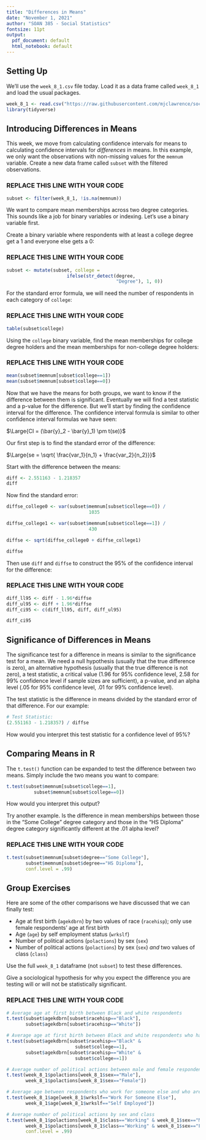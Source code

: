 ```yaml
---
title: "Differences in Means"
date: "November 1, 2021"
author: "SOAN 385 - Social Statistics"
fontsize: 11pt
output:
  pdf_document: default
  html_notebook: default
---
```


## Setting Up

We'll use the `week_8_1.csv` file today. Load it as a data frame called `week_8_1` and load the usual packages.

```r
week_8_1 <- read.csv("https://raw.githubusercontent.com/mjclawrence/soci385_f21/main/data/week_8_1.csv")
library(tidyverse)
```


## Introducing Differences in Means

This week, we move from calculating confidence intervals for means to calculating confidence intervals for *differences* in means. In this example, we only want the observations with non-missing values for the `memnum` variable. Create a new data frame called `subset` with the filtered observations.

### REPLACE THIS LINE WITH YOUR CODE

```r
subset <- filter(week_8_1, !is.na(memnum))
```

We want to compare mean memberships across two degree categories. This sounds like a job for binary variables or indexing. Let's use a binary variable first.

Create a binary variable where respondents with at least a college degree get a 1 and everyone else gets a 0:

### REPLACE THIS LINE WITH YOUR CODE

```r
subset <- mutate(subset, college = 
                      ifelse(str_detect(degree, 
                                        "Degree"), 1, 0))
```

For the standard error formula, we will need the number of respondents in each category of `college`:

### REPLACE THIS LINE WITH YOUR CODE

```r
table(subset$college)
```

Using the `college` binary variable, find the mean memberships for college degree holders and the mean memberships for non-college degree holders:

### REPLACE THIS LINE WITH YOUR CODE

```r
mean(subset$memnum[subset$college==1])
mean(subset$memnum[subset$college==0])
```

Now that we have the means for both groups, we want to know if the difference between them is significant. Eventually we will find a test statistic and a p-value for the difference. But we'll start by finding the confidence interval for the difference. The confidence interval formula is similar to other confidence interval formulas we have seen:

$\Large{CI = (\bar{y}_2 - \bar{y}_1) \pm t(se)}$

Our first step is to find the standard error of the difference:

$\Large{se = \sqrt{ \frac{var_1}{n_1} + \frac{var_2}{n_2}}}$

Start with the difference between the means:

```r
diff <- 2.551163 - 1.218357
diff
```

Now find the standard error:

```r
diffse_college0 <- var(subset$memnum[subset$college==0]) / 
                              1035

diffse_college1 <- var(subset$memnum[subset$college==1]) / 
                              430

diffse <- sqrt(diffse_college0 + diffse_college1)

diffse
```

Then use `diff` and `diffse` to construct the 95% of the confidence interval for the difference:

### REPLACE THIS LINE WITH YOUR CODE

```r
diff_ll95 <- diff - 1.96*diffse
diff_ul95 <- diff + 1.96*diffse
diff_ci95 <- c(diff_ll95, diff, diff_ul95)

diff_ci95
```


## Significance of Differences in Means

The significance test for a difference in means is similar to the significance test for a mean. We need a null hypothesis (usually that the true difference is zero), an alternative hypothesis (usually that the true difference is not zero), a test statistic, a critical value (1.96 for 95% confidence level, 2.58 for 99% confidence level if sample sizes are sufficient), a p-value, and an alpha level (.05 for 95% confidence level, .01 for 99% confidence level).

The test statistic is the difference in means divided by the standard error of that difference. For our example:

```r

# Test Statistic:
(2.551163 - 1.218357) / diffse
```

How would you interpret this test statistic for a confidence level of 95%?


## Comparing Means in R

The `t.test()` function can be expanded to test the difference between two means. Simply include the two means you want to compare:

```r
t.test(subset$memnum[subset$college==1], 
          subset$memnum[subset$college==0])
```

How would you interpret this output?

Try another example. Is the difference in mean memberships between those in the "Some College" degree category and those in the "HS Diploma" degree category significantly different at the .01 alpha level?

### REPLACE THIS LINE WITH YOUR CODE

```r
t.test(subset$memnum[subset$degree=="Some College"],
       subset$memnum[subset$degree=="HS Diploma"],
       conf.level = .99)
```


## Group Exercises

Here are some of the other comparisons we have discussed that we can finally test:

- Age at first birth (`agekdbrn`) by two values of race (`racehisp`); only use female respondents' age at first birth
- Age (`age`) by self employment status (`wrkslf`)
- Number of political actions (`polactions`) by sex (`sex`)
- Number of political actions (`polactions`) by sex (`sex`) *and* two values of class (`class`)


Use the full `week_8_1` dataframe (not `subset`) to test these differences.

Give a sociological hypothesis for why you expect the difference you are testing will or will not be statistically significant.

### REPLACE THIS LINE WITH YOUR CODE

```r
# Average age at first birth between Black and white respondents
t.test(subset$agekdbrn[subset$racehisp=="Black"],
       subset$agekdbrn[subset$racehisp=="White"])
```

```r
# Average age at first birth between Black and white respondents who have college degrees
t.test(subset$agekdbrn[subset$racehisp=="Black" &
                         subset$college==1],
       subset$agekdbrn[subset$racehisp=="White" &
                         subset$college==1])
```

```r
# Average number of political actions between male and female respondents
t.test(week_8_1$polactions[week_8_1$sex=="Male"],
       week_8_1$polactions[week_8_1$sex=="Female"])
```

```r
# Average age between respondents who work for someone else and who are self employed
t.test(week_8_1$age[week_8_1$wrkslf=="Work For Someone Else"],
       week_8_1$age[week_8_1$wrkslf=="Self Employed"])
```

```r
# Average number of political actions by sex and class
t.test(week_8_1$polactions[week_8_1$class=="Working" & week_8_1$sex=="Male"],
       week_8_1$polactions[week_8_1$class=="Working" & week_8_1$sex=="Female"],
       conf.level = .99)
```

